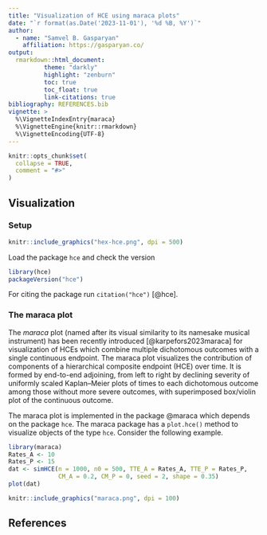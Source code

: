 ---
title: "Visualization of HCE using maraca plots"
date: "`r format(as.Date('2023-11-01'), '%d %B, %Y')`"
author:
  - name: "Samvel B. Gasparyan"
    affiliation: https://gasparyan.co/
output:
  rmarkdown::html_document:
          theme: "darkly"
          highlight: "zenburn"
          toc: true
          toc_float: true
          link-citations: true 
bibliography: REFERENCES.bib
vignette: >
  %\VignetteIndexEntry{maraca}
  %\VignetteEngine{knitr::rmarkdown}
  %\VignetteEncoding{UTF-8}
---

```{r, include = FALSE}
knitr::opts_chunk$set(
  collapse = TRUE,
  comment = "#>"
)
```

## Visualization


### Setup

```{r echo=FALSE}
knitr::include_graphics("hex-hce.png", dpi = 500)
```

Load the package `hce` and check the version

```{r setup}
library(hce)
packageVersion("hce")
```

For citing the package run `citation("hce")` [@hce].

### The maraca plot

The *maraca* plot (named after its visual similarity to its namesake musical instrument) has been recently introduced [@karpefors2023maraca] for visualization of HCEs which combine multiple dichotomous outcomes with a single continuous endpoint. The maraca plot visualizes the contribution of components of a hierarchical composite endpoint (HCE) over time. It is formed by end-to-end adjoining, from left to right by declining severity of uniformly scaled Kaplan–Meier plots of times to each dichotomous outcome among those without more severe outcomes, with superimposed box/violin plot of the continuous outcome.

The maraca plot is implemented in the package @maraca which depends on the package `hce`. The maraca package has a `plot.hce()` method to visualize objects of the type `hce`. Consider the following example.

```{r eval=FALSE}
library(maraca)
Rates_A <- 10
Rates_P <- 15
dat <- simHCE(n = 1000, n0 = 500, TTE_A = Rates_A, TTE_P = Rates_P, 
              CM_A = 0.2, CM_P = 0, seed = 2, shape = 0.35)
plot(dat)
```

```{r echo=FALSE}
knitr::include_graphics("maraca.png", dpi = 100)
```

## References